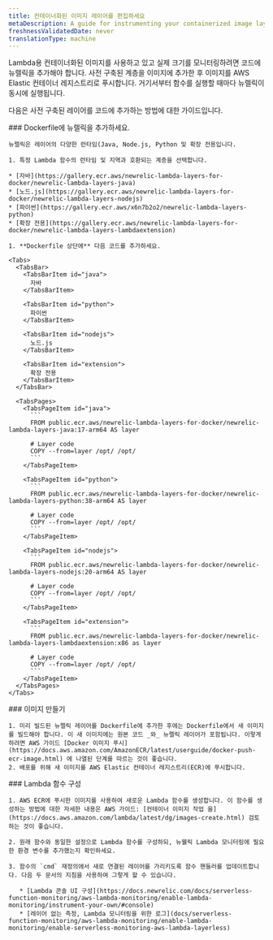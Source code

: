 ```yaml
---
title: 컨테이너화된 이미지 레이어를 편집하세요
metaDescription: A guide for instrumenting your containerized image layer with New Relic.
freshnessValidatedDate: never
translationType: machine
---
```


Lambda용 컨테이너화된 이미지를 사용하고 있고 실제 크기를 모니터링하려면 코드에 뉴렐릭을 추가해야 합니다. 사전 구축된 계층을 이미지에 추가한 후 이미지를 AWS Elastic 컨테이너 레지스트리로 푸시합니다. 거기서부터 함수를 실행할 때마다 뉴렐릭이 동시에 실행됩니다.

다음은 사전 구축된 레이어를 코드에 추가하는 방법에 대한 가이드입니다.

<Steps>
  <Step>
    ### Dockerfile에 뉴렐릭을 추가하세요.

    뉴렐릭은 레이어의 다양한 런타임(Java, Node.js, Python 및 확장 전용입니다.

    1. 특정 Lambda 함수의 런타임 및 지역과 호환되는 계층을 선택합니다.

    * [자바](https://gallery.ecr.aws/newrelic-lambda-layers-for-docker/newrelic-lambda-layers-java)
    * [노드.js](https://gallery.ecr.aws/newrelic-lambda-layers-for-docker/newrelic-lambda-layers-nodejs)
    * [파이썬](https://gallery.ecr.aws/x6n7b2o2/newrelic-lambda-layers-python)
    * [확장 전용](https://gallery.ecr.aws/newrelic-lambda-layers-for-docker/newrelic-lambda-layers-lambdaextension)

    1. **Dockerfile 상단에** 다음 코드를 추가하세요.

    <Tabs>
      <TabsBar>
        <TabsBarItem id="java">
          자바
        </TabsBarItem>

        <TabsBarItem id="python">
          파이썬
        </TabsBarItem>

        <TabsBarItem id="nodejs">
          노드.js
        </TabsBarItem>

        <TabsBarItem id="extension">
          확장 전용
        </TabsBarItem>
      </TabsBar>

      <TabsPages>
        <TabsPageItem id="java">
          ```
          FROM public.ecr.aws/newrelic-lambda-layers-for-docker/newrelic-lambda-layers-java:17-arm64 AS layer

          # Layer code
          COPY --from=layer /opt/ /opt/
          ```
        </TabsPageItem>

        <TabsPageItem id="python">
          ```
          FROM public.ecr.aws/newrelic-lambda-layers-for-docker/newrelic-lambda-layers-python:38-arm64 AS layer

          # Layer code
          COPY --from=layer /opt/ /opt/
          ```
        </TabsPageItem>

        <TabsPageItem id="nodejs">
          ```
          FROM public.ecr.aws/newrelic-lambda-layers-for-docker/newrelic-lambda-layers-nodejs:20-arm64 AS layer

          # Layer code
          COPY --from=layer /opt/ /opt/
          ```
        </TabsPageItem>

        <TabsPageItem id="extension">
          ```
          FROM public.ecr.aws/newrelic-lambda-layers-for-docker/newrelic-lambda-layers-lambdaextension:x86 as layer

          # Layer code
          COPY --from=layer /opt/ /opt/
          ```
        </TabsPageItem>
      </TabsPages>
    </Tabs>
  </Step>

  <Step>
    ### 이미지 만들기

    1. 미리 빌드된 뉴렐릭 레이어를 Dockerfile에 추가한 후에는 Dockerfile에서 새 이미지를 빌드해야 합니다. 이 새 이미지에는 원본 코드 _와_ 뉴렐릭 레이어가 포함됩니다. 이렇게 하려면 AWS 가이드 [Docker 이미지 푸시](https://docs.aws.amazon.com/AmazonECR/latest/userguide/docker-push-ecr-image.html) 에 나열된 단계를 따르는 것이 좋습니다.
    2. 배포를 위해 새 이미지를 AWS Elastic 컨테이너 레지스트리(ECR)에 푸시합니다.
  </Step>

  <Step>
    ### Lambda 함수 구성

    1. AWS ECR에 푸시한 이미지를 사용하여 새로운 Lambda 함수를 생성합니다. 이 함수를 생성하는 방법에 대한 자세한 내용은 AWS 가이드: [컨테이너 이미지 작업 을](https://docs.aws.amazon.com/lambda/latest/dg/images-create.html) 검토하는 것이 좋습니다.

    2. 원래 함수와 동일한 설정으로 Lambda 함수를 구성하되, 뉴웰릭 Lambda 모니터링에 필요한 환경 변수를 추가했는지 확인하세요.

    3. 함수의 `cmd` 재정의에서 새로 연결된 레이어를 가리키도록 함수 핸들러를 업데이트합니다. 다음 두 문서의 지침을 사용하여 그렇게 할 수 있습니다.

       * [Lambda 콘솔 UI 구성](https://docs.newrelic.com/docs/serverless-function-monitoring/aws-lambda-monitoring/enable-lambda-monitoring/instrument-your-own/#console)
       * [레이어 없는 측정, Lambda 모니터링을 위한 로그](docs/serverless-function-monitoring/aws-lambda-monitoring/enable-lambda-monitoring/enable-serverless-monitoring-aws-lambda-layerless)
  </Step>
</Steps>